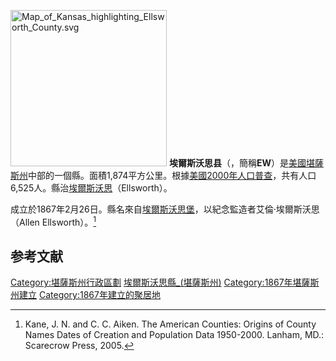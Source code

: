 {{noteTA
|G1=USState
}}

[[File:Map_of_Kansas_highlighting_Ellsworth_County.svg|250px]]
'''埃爾斯沃思县'''（{{lang-en|Ellsworth County}}，簡稱'''EW'''）是[[美國|美國]][[堪薩斯州|堪薩斯州]]中部的一個縣。面積1,874平方公里。根據[[美國2000年人口普查|美國2000年人口普查]]，共有人口6,525人。縣治[[埃爾斯沃思_(堪薩斯州)|埃爾斯沃思]]（Ellsworth）。

成立於1867年2月26日。縣名來自[[哈克堡_(堪薩斯州)|埃爾斯沃思堡]]，以紀念監造者艾倫·埃爾斯沃思 （Allen Ellsworth）。<ref>Kane, J. N. and C. C. Aiken. The American Counties: Origins of County Names Dates of Creation and Population Data 1950-2000. Lanham, MD.: Scarecrow Press, 2005.</ref>

== 参考文献 ==
{{reflist}}

{{埃爾斯沃思縣 (堪薩斯州)}}

{{DEFAULTSORT:Ellsworth County, Kansas}}
[[Category:堪薩斯州行政區劃|Category:堪薩斯州行政區劃]]
[[Category:埃爾斯沃思縣_(堪薩斯州)|]]
[[Category:1867年堪薩斯州建立|Category:1867年堪薩斯州建立]]
[[Category:1867年建立的聚居地|Category:1867年建立的聚居地]]